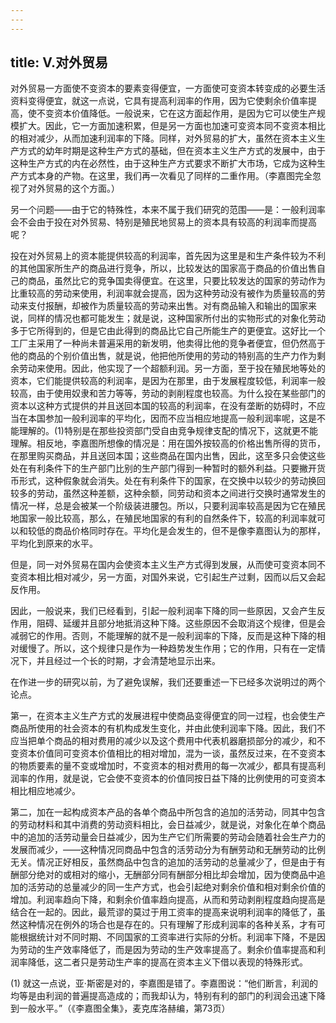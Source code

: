 ```yaml
---
---
---
```

title: Ⅴ.对外贸易
---



对外贸易一方面使不变资本的要素变得便宜，一方面使可变资本转变成的必要生活资料变得便宜，就这一点说，它具有提高利润率的作用，因为它使剩余价值率提高，使不变资本价值降低。一般说来，它在这方面起作用，是因为它可以使生产规模扩大。因此，它一方面加速积累，但是另一方面也加速可变资本同不变资本相比的相对减少，从而加速利润率的下降。同样，对外贸易的扩大，虽然在资本主义生产方式的幼年时期是这种生产方式的基础，但在资本主义生产方式的发展中，由于这种生产方式的内在必然性，由于这种生产方式要求不断扩大市场，它成为这种生产方式本身的产物。在这里，我们再一次看见了同样的二重作用。（李嘉图完全忽视了对外贸易的这个方面。）

另一个问题——由于它的特殊性，本来不属于我们研究的范围——是：一般利润率会不会由于投在对外贸易、特别是殖民地贸易上的资本具有较高的利润率而提高呢？

投在对外贸易上的资本能提供较高的利润率，首先因为这里是和生产条件较为不利的其他国家所生产的商品进行竞争，所以，比较发达的国家高于商品的价值出售自己的商品，虽然比它的竞争国卖得便宜。在这里，只要比较发达的国家的劳动作为比重较高的劳动来使用，利润率就会提高，因为这种劳动没有被作为质量较高的劳动来支付报酬，却被作为质量较高的劳动来出售。对有商品输入和输出的国家来说，同样的情况也都可能发生；就是说，这种国家所付出的实物形式的对象化劳动多于它所得到的，但是它由此得到的商品比它自己所能生产的更便宜。这好比一个工厂主采用了一种尚未普遍采用的新发明，他卖得比他的竞争者便宜，但仍然高于他的商品的个别价值出售，就是说，他把他所使用的劳动的特别高的生产力作为剩余劳动来使用。因此，他实现了一个超额利润。另一方面，至于投在殖民地等处的资本，它们能提供较高的利润率，是因为在那里，由于发展程度较低，利润率一般较高，由于使用奴隶和苦力等等，劳动的剥削程度也较高。为什么投在某些部门的资本以这种方式提供的并且送回本国的较高的利润率，在没有垄断的妨碍时，不应当在本国参加一般利润率的平均化，因而不应当相应地提高一般利润率呢，这是不能理解的。(1)特别是在那些投资部门受自由竞争规律支配的情况下，这就更不能理解。相反地，李嘉图所想像的情况是：用在国外按较高的价格出售所得的货币，在那里购买商品，并且送回本国；这些商品在国内出售，因此，这至多只会使这些处在有利条件下的生产部门比别的生产部门得到一种暂时的额外利益。只要撇开货币形式，这种假象就会消失。处在有利条件下的国家，在交换中以较少的劳动换回较多的劳动，虽然这种差额，这种余额，同劳动和资本之间进行交换时通常发生的情况一样，总是会被某一个阶级装进腰包。所以，只要利润率较高是因为它在殖民地国家一般比较高，那么，在殖民地国家的有利的自然条件下，较高的利润率就可以和较低的商品价格同时存在。平均化是会发生的，但不是像李嘉图认为的那样，平均化到原来的水平。

但是，同一对外贸易在国内会使资本主义生产方式得到发展，从而使可变资本同不变资本相比相对减少，另一方面，对国外来说，它引起生产过剩，因而以后又会起反作用。

因此，一般说来，我们已经看到，引起一般利润率下降的同一些原因，又会产生反作用，阻碍、延缓并且部分地抵消这种下降。这些原因不会取消这个规律，但是会减弱它的作用。否则，不能理解的就不是一般利润率的下降，反而是这种下降的相对缓慢了。所以，这个规律只是作为一种趋势发生作用；它的作用，只有在一定情况下，并且经过一个长的时期，才会清楚地显示出来。

在作进一步的研究以前，为了避免误解，我们还要重述一下已经多次说明过的两个论点。

第一，在资本主义生产方式的发展进程中使商品变得便宜的同一过程，也会使生产商品所使用的社会资本的有机构成发生变化，并由此使利润率下降。因此，我们不应当把单个商品的相对费用的减少以及这个费用中代表机器磨损部分的减少，和不变资本价值同可变资本价值相比的相对增加，混为一谈，虽然反过来，在不变资本的物质要素的量不变或增加时，不变资本的相对费用的每一次减少，都具有提高利润率的作用，就是说，它会使不变资本的价值同按日益下降的比例使用的可变资本相比相应地减少。

第二，加在一起构成资本产品的各单个商品中所包含的追加的活劳动，同其中包含的劳动材料和其中消费的劳动资料相比，会日益减少，就是说，对象化在单个商品中的追加的活劳动量会日益减少，因为生产它们所需要的劳动会随着社会生产力的发展而减少，——这种情况同商品中包含的活劳动分为有酬劳动和无酬劳动的比例无关。情况正好相反，虽然商品中包含的追加的活劳动的总量减少了，但是由于有酬部分绝对的或相对的缩小，无酬部分同有酬部分相比却会增加，因为使商品中追加的活劳动的总量减少的同一生产方式，也会引起绝对剩余价值和相对剩余价值的增加。利润率趋向下降，和剩余价值率趋向提高，从而和劳动剥削程度趋向提高是结合在一起的。因此，最荒谬的莫过于用工资率的提高来说明利润率的降低了，虽然这种情况在例外的场合也是存在的。只有理解了形成利润率的各种关系，才有可能根据统计对不同时期、不同国家的工资率进行实际的分析。利润率下降，不是因为劳动的生产效率降低了，而是因为劳动的生产效率提高了。剩余价值率提高和利润率降低，这二者只是劳动生产率的提高在资本主义下借以表现的特殊形式。

(1) 就这一点说，亚·斯密是对的，李嘉图是错了。李嘉图说：“他们断言，利润的均等是由利润的普遍提高造成的；而我却认为，特别有利的部门的利润会迅速下降到一般水平。”（《李嘉图全集》，麦克库洛赫编，第73页）